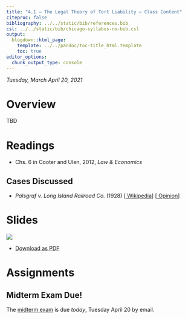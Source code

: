 ```yaml
---
title: "4.1 — The Legal Theory of Tort Liability — Class Content"
citeproc: false
bibliography: ../../static/bib/references.bib
csl: ../../static/bib/chicago-syllabus-no-bib.csl
output:
  blogdown::html_page:
    template: ../../pandoc/toc-title_html.template
    toc: true
editor_options: 
  chunk_output_type: console
---
```


*Tuesday, March April 20, 2021*

# <i class="fas fa-info-circle fa-lg"></i> Overview

TBD

# <i class="fas fa-book-reader fa-lg"></i> Readings

- <i class="fas fa-book"></i> Chs. 6 in Cooter and Ulen, 2012, *Law & Economics*

## Cases Discussed

- *Palsgraf v. Long Island Railroad Co.* (1928) [[<i class="fab fa-wikipedia-w"></i> Wikipedia](https://en.wikipedia.org/wiki/Palsgraf_v._Long_Island_Railroad_Co.)] [[<i class="fas fa-external-link-square-alt"></i> Opinion](http://www.courts.state.ny.us/reporter/archives/palsgraf_lirr.htm)]

# <i class="fas fa-chalkboard-teacher"></i> Slides

[![](/slides/4.1-slides.png)](/slides/4.1-slides.html)

- [<i class="fas fa-file-pdf"></i> Download as PDF](/slides/4.1-slides.pdf)

# <i class="fas fa-laptop-code"></i> Assignments

## Midterm Exam Due!

The [midterm exam](/assignment/01-exam) is due *today*, Tuesday April 20 by email.